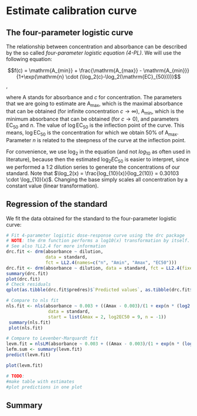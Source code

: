 # Estimate calibration curve {#calibration}
## The four-parameter logistic curve
The relationship between concentration and absorbance can be described by the so called _four-parameter logistic equation (4-PL)_. We will use the following equation:

$$f(c) =  \mathrm{A_{min}} + \frac{\mathrm{A_{max}} - \mathrm{A_{min}}}{1+\exp(\mathrm{n} \cdot (\log_2(c)-\log_2(\mathrm{EC}_{50})))}$$,

where $\mathrm{A}$ stands for absorbance and $c$ for concentration. The parameters that we are going to estimate are $\mathrm{A_{max}}$, which is the maximal absorbance that can be obtained (for infinite concentration $c \rightarrow \infty$), $\mathrm{A_{min}}$, which is the minimum absorbance that can be obtained (for $c \rightarrow 0$), and parameters $\mathrm{EC}_{50}$ and $n$. The value of $\log \mathrm{EC}_{50}$ is the inflection point of the curve. This means, $\log \mathrm{EC}_{50}$ is the concentration for which we obtain 50% of $\mathrm{A_{max}}$. Parameter $n$ is related to the steepness of the curve at the inflection point. 

For convenience, we use $\log_2$ in the equation (and not $log_{10}$ as often used in literature), because then the estimated $\log_2 EC_{50}$ is easier to interpret, since we performed a 1:2 dilution series to generate the concentrations of our standard. Note that $\log_2(x) = \frac{log_{10}(x)}{log_2(10)} = 0.30103 \cdot \log_{10}(x)$. Changing the base simply scales all concentration by a constant value (linear transformation).

## Regression of the standard
We fit the data obtained for the standard to the four-parameter logistic curve:
```r
# Fit 4-parameter logistic dose-response curve using the drc package
# NOTE: the drm function performs a log10(x) transformation by itself.
# See also ?LL2.4 for more information
drc.fit <- drm(absorbance ~ dilution, 
               data = standard, 
               fct = LL2.4(names=c("n", "Amin", "Amax", "EC50")))
drc.fit <- drm(absorbance ~ dilution, data = standard, fct = LL2.4(fixed = c(NA, median(blanks$blank), NA, NA), names=c("n", "Amin", "Amax", "EC50")))
summary(drc.fit)
plot(drc.fit)
# Check residuals
qplot(as.tibble(drc.fit$predres)$`Predicted values`, as.tibble(drc.fit$predres)$Residuals)

# Compare to nls fit
nls.fit <- nls(absorbance ~ 0.003 + ((Amax - 0.003)/(1 + exp(n * (log2(dilution) - log2EC50)))), 
                data = standard,
                start = list(Amax = 2, log2EC50 = 9, n = -1))
 summary(nls.fit)
 plot(nls.fit)

# Compare to Levenber-Marquardt fit
levm.fit = nlsLM(absorbance ~ 0.003 + ((Amax - 0.003)/(1 + exp(n * (log2(dilution) - log2EC50)))), data = standard,start = list(Amax = 2, log2EC50 = 9, n = -1))
lefm.sum <- summary(levm.fit)
predict(levm.fit)

plot(levm.fit)

# TODO:
#make table with estimates
#plot predictions in one plot
```

## Summary 